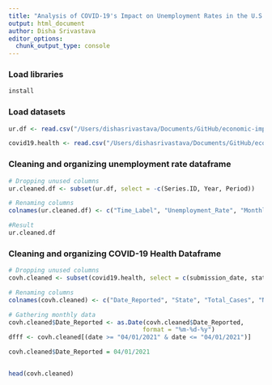 ```yaml
---
title: "Analysis of COVID-19's Impact on Unemployment Rates in the U.S."
output: html_document
author: Disha Srivastava 
editor_options: 
  chunk_output_type: console
---
```


### Load libraries 

```r
install 
```

### Load datasets  

```r
ur.df <- read.csv("/Users/dishasrivastava/Documents/GitHub/economic-impact-of-covid19/Datasets/Unemployment-Monthly.csv")

covid19.health <- read.csv("/Users/dishasrivastava/Documents/GitHub/economic-impact-of-covid19/Datasets/United_States_COVID-19_Cases_and_Deaths_by_State_over_Time.csv")
```

### Cleaning and organizing unemployment rate dataframe 
```r
# Dropping unused columns 
ur.cleaned.df <- subset(ur.df, select = -c(Series.ID, Year, Period))

# Renaming columns 
colnames(ur.cleaned.df) <- c("Time_Label", "Unemployment_Rate", "Monthly_Change")

#Result 
ur.cleaned.df
```

### Cleaning and organizing COVID-19 Health Dataframe 
```r
# Dropping unused columns 
covh.cleaned <- subset(covid19.health, select = c(submission_date, state, tot_cases, new_case, tot_death, new_death))

# Renaming columns 
colnames(covh.cleaned) <- c("Date_Reported", "State", "Total_Cases", "New_Cases", "Total_Death", "New_Death")

# Gathering monthly data 
covh.cleaned$Date_Reported <- as.Date(covh.cleaned$Date_Reported, 
                                     format = "%m-%d-%y")
dfff <- covh.cleaned[(date >= "04/01/2021" & date <= "04/01/2021")]

covh.cleaned$Date_Reported = 04/01/2021


head(covh.cleaned) 
```



